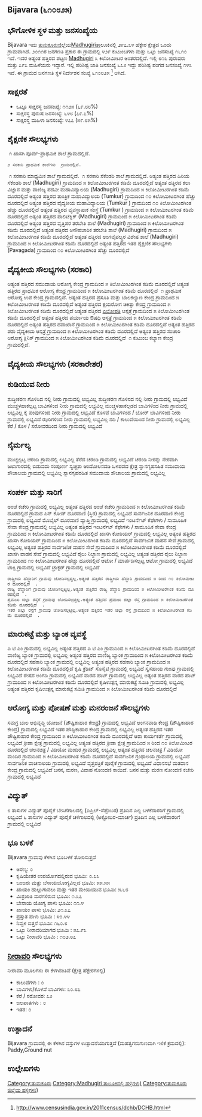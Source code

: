 {{Infobox settlement
| name=Bijavara
| native_name=
| native_name_lang=
| other_name=
| nickname=
| settlement_type=Village
| image_skyline=
| image_alt=
| image_caption=
| pushpin_map=India Karnataka
| pushpin_label_position=right
| pushpin_map_alt=
| pushpin_map_caption=Location in Karnataka, India
| latd=
| latm=
| lats=
| latNS=
| longd=
| longm=
| longs=
| longEW=
| coordinates_display=inline,title
| subdivision_type=[[ದೇಶ]]
| subdivision_name={{flag|India}}
| subdivision_type1=[[ರಾಜ್ಯ]]
| subdivision_name1=ಕರ್ನಾಟಕ 
| subdivision_type2=[[ಕರ್ನಾಟಕದ ಜಿಲ್ಲೆಗಳು|ಜಿಲ್ಲೆ]]
| subdivision_name2=ತುಮಕೂರು
| subdivision_type3=[[ಕರ್ನಾಟಕದ ತಾಲೂಕುಗಳು|ತಾಲೂಕು]]
| subdivision_name3=Madhugiri 
| website=
| established_title=<!-- Established -->
| established_date=
| founder=
| named_for=
| government_type=
| governing_body=
| unit_pref=Metric=
| area_footnotes=
| area_rank=
| area_total_km2=2.97
| elevation_footnotes=
| elevation_m=
| population_total=1610
| population_as_of=2011
| population_rank=
| population_density_km2=541
| population_demonym=
| population_footnotes=
| demographics_type1=Languages
| demographics1_title1=Official
| demographics1_info1=[[Kannada language|Kannada]]
| timezone1=[[Indian Standard Time|IST]]
| utc_offset1==+5:30
| postal_code_type=[[Postal Index Number|PIN]]
| postal_code=572132
| area_code_type=Telephone code
| area_code=
| registration_plate=
| blank1_name_sec1=Nearest city
| blank1_info_sec1=[[Madhugiri]]
| blank2_name_sec1=[[Human sex ratio|Sex ratio]]
| blank2_info_sec1=980 [[male|♂]]/[[female|♀]]
| blank3_name_sec1=Literacy
| blank3_info_sec1=೬೯.೮೮%
| blank1_name_sec2=[[2011 Census of India|2011 census]] code
| blank1_info_sec2=೬೧೦೮೨೫
| footnotes=
}}

== Bijavara (೬೧೦೮೨೫) ==

== ಭೌಗೋಳಿಕ ಸ್ಥಳ ಮತ್ತು ಜನಸಂಖ್ಯೆಯ ==

Bijavara ಇದು [[ತುಮಕೂರು]]ಜಿಲ್ಲೆಯ[[Madhugiri ]]ತಾಲೂಕಿನಲ್ಲಿ ೨೯೭.೩೪ ಹೆಕ್ಟೇರ ಕ್ಷೇತ್ರದ ಒಂದು ಗ್ರಾಮವಾಗಿದೆ. ೨೦೧೧ರ ಜನಗಣತಿ ಪ್ರಕಾರ ಈ ಗ್ರಾಮದಲ್ಲಿ ೪೨೯ ಕುಟುಂಬಗಳು ಮತ್ತು ಒಟ್ಟು ಜನಸಂಖ್ಯೆ ೧೬೧೦ ಇವೆ. ಇದರ ಅತ್ಯಂತ ಹತ್ತಿರದ ಪಟ್ಟಣ [[Madhugiri]] ೩ ಕಿಲೋಮೀಟರ ಅಂತರದಲ್ಲಿದೆ. ಇಲ್ಲಿ ೮೧೩ ಪುರುಷರು ಮತ್ತು ೭೯೭ ಮಹಿಳೆಯರು ಇದ್ದಾರೆ. ಇಲ್ಲಿ ಪರಿಶಿಷ್ಟ ಜಾತಿ ಜನಸಂಖ್ಯೆ ೬೭೨ ಇದ್ದು ಪರಿಶಿಷ್ಟ ಪಂಗಡ ಜನಸಂಖ್ಯೆ ೧೪೩ ಇವೆ.  ಈ ಗ್ರಾಮದ ಜನಗಣತಿ ಸ್ಥಳ ನಿರ್ದೇಶನ ಸಂಖ್ಯೆ ೬೧೦೮೨೫ <ref>http://www.censusindia.gov.in/2011census/dchb/DCHB.html</ref> ಆಗಿದೆ.


== ಸಾಕ್ಷರತೆ ==  
* ಒಟ್ಟೂ ಸಾಕ್ಷರಸ್ಥ ಜನಸಂಖ್ಯೆ: ೧೧೨೫ (೬೯.೮೮%)
* ಸಾಕ್ಷರಸ್ಥ ಪುರುಷ ಜನಸಂಖ್ಯೆ: ೬೪೮ (೭೯.೭%)
* ಸಾಕ್ಷರಸ್ಥ ಮಹಿಳಾ ಜನಸಂಖ್ಯೆ: ೪೭೭ (೫೯.೮೫%)


== ಶೈಕ್ಷಣಿಕ ಸೌಲಭ್ಯಗಳು ==  
﻿ ೧ ಖಾಸಗಿ ಪೂರ್ವ-ಪ್ರಾಥಮಿಕ ಶಾಲೆ ಗ್ರಾಮದಲ್ಲಿದೆ.
 ೨ ಸರಕಾರಿ ಪ್ರಾಥಮಿಕ ಶಾಲೆಗಳು  ಗ್ರಾಮದಲ್ಲಿವೆ.
﻿ ೧ ಸರಕಾರಿ ಮಾಧ್ಯಮಿಕ ಶಾಲೆ ಗ್ರಾಮದಲ್ಲಿದೆ.
﻿ ೧ ಸರಕಾರಿ ಸೆಕೆಂಡರಿ ಶಾಲೆ ಗ್ರಾಮದಲ್ಲಿದೆ.
ಅತ್ಯಂತ ಹತ್ತಿರದ ಹಿರಿಯ ಸೆಕೆಂಡರಿ ಶಾಲೆ (Madhugiri) ಗ್ರಾಮದಿಂದ ೫ ಕಿಲೋಮೀಟರಗಿಂತ ಕಡಿಮೆ ದೂರದಲ್ಲಿದೆ  
ಅತ್ಯಂತ ಹತ್ತಿರದ ಕಲಾ ವಿಜ್ಞಾನ ಮತ್ತು ವಾಣಿಜ್ಯ ಪದವೀ ಮಹಾವಿದ್ಯಾಲಯ (Madhugiri) ಗ್ರಾಮದಿಂದ ೫ ಕಿಲೋಮೀಟರಗಿಂತ ಕಡಿಮೆ ದೂರದಲ್ಲಿದೆ  
ಅತ್ಯಂತ ಹತ್ತಿರದ ತಾಂತ್ರಿಕ ಮಹಾವಿದ್ಯಾಲಯ (Tumkur) ಗ್ರಾಮದಿಂದ ೧೦ ಕಿಲೋಮೀಟರಗಿಂತ ಹೆಚ್ಚು ದೂರದಲ್ಲಿದೆ  
ಅತ್ಯಂತ ಹತ್ತಿರದ ವೈದ್ಯಕೀಯ ಮಹಾವಿದ್ಯಾಲಯ (Tumkur ) ಗ್ರಾಮದಿಂದ ೧೦ ಕಿಲೋಮೀಟರಗಿಂತ ಹೆಚ್ಚು ದೂರದಲ್ಲಿದೆ  
ಅತ್ಯಂತ ಹತ್ತಿರದ ವ್ಯವಸ್ಥಾಪಾಕ ಸಂಸ್ಥೆ (Tumkur ) ಗ್ರಾಮದಿಂದ ೫ ಕಿಲೋಮೀಟರಗಿಂತ ಕಡಿಮೆ ದೂರದಲ್ಲಿದೆ  
ಅತ್ಯಂತ ಹತ್ತಿರದ ಪಾಲಿಟೆಕ್ನಿಕ್ (Madhugiri) ಗ್ರಾಮದಿಂದ ೫ ಕಿಲೋಮೀಟರಗಿಂತ ಕಡಿಮೆ ದೂರದಲ್ಲಿದೆ  
ಅತ್ಯಂತ ಹತ್ತಿರದ ವೃತ್ತಿಪರ ತರಬೇತಿ ಶಾಲೆ (Madhugiri) ಗ್ರಾಮದಿಂದ ೫ ಕಿಲೋಮೀಟರಗಿಂತ ಕಡಿಮೆ ದೂರದಲ್ಲಿದೆ  
ಅತ್ಯಂತ ಹತ್ತಿರದ ಅನೌಪಚಾರಿಕ ತರಬೇತಿ  ಶಾಲೆ (Madhugiri) ಗ್ರಾಮದಿಂದ ೫ ಕಿಲೋಮೀಟರಗಿಂತ ಕಡಿಮೆ ದೂರದಲ್ಲಿದೆ  
ಅತ್ಯಂತ ಹತ್ತಿರದ ಅಂಗವೈಪಲ್ಯ್ರರ ವಿಶೇಷ ಶಾಲೆ (Madhugiri) ಗ್ರಾಮದಿಂದ ೫ ಕಿಲೋಮೀಟರಗಿಂತ ಕಡಿಮೆ ದೂರದಲ್ಲಿದೆ  
ಅತ್ಯಂತ ಹತ್ತಿರದ ಇತರ ಶೈಕ್ಷಣಿಕ ಸೌಲಭ್ಯಗಳು (Pavagada) ಗ್ರಾಮದಿಂದ ೧೦ ಕಿಲೋಮೀಟರಗಿಂತ ಹೆಚ್ಚು ದೂರದಲ್ಲಿದೆ  


== ವೈದ್ಯಕೀಯ ಸೌಲಭ್ಯಗಳು (ಸರಕಾರಿ) ==
ಅತ್ಯಂತ ಹತ್ತಿರದ ಸಮುದಾಯ ಆರೋಗ್ಯ ಕೇಂದ್ರ ಗ್ರಾಮದಿಂದ ೫ ಕಿಲೋಮೀಟರಗಿಂತ ಕಡಿಮೆ ದೂರದಲ್ಲಿದೆ  
ಅತ್ಯಂತ ಹತ್ತಿರದ ಪ್ರಾಥಮಿಕ ಆರೋಗ್ಯ ಕೇಂದ್ರ ಗ್ರಾಮದಿಂದ ೫ ಕಿಲೋಮೀಟರಗಿಂತ ಕಡಿಮೆ ದೂರದಲ್ಲಿದೆ  
﻿ ೧ ಪ್ರಾಥಮಿಕ ಆರೋಗ್ಯ ಉಪ ಕೇಂದ್ರ ಗ್ರಾಮದಲ್ಲಿದೆ.
ಅತ್ಯಂತ ಹತ್ತಿರದ ಪ್ರಸೂತಿ ಮತ್ತು ಬಾಲಕಲ್ಯಾಣ ಕೇಂದ್ರ ಗ್ರಾಮದಿಂದ ೫ ಕಿಲೋಮೀಟರಗಿಂತ ಕಡಿಮೆ ದೂರದಲ್ಲಿದೆ  
ಅತ್ಯಂತ ಹತ್ತಿರದ ಕ್ಷಯರೋಗ ಚಿಕಿತ್ಸಾ ಕೇಂದ್ರ ಗ್ರಾಮದಿಂದ ೫ ಕಿಲೋಮೀಟರಗಿಂತ ಕಡಿಮೆ ದೂರದಲ್ಲಿದೆ  
ಅತ್ಯಂತ ಹತ್ತಿರದ [[ಎಲೋಪತಿ]] ಆಸ್ಪತ್ರೆ ಗ್ರಾಮದಿಂದ ೫ ಕಿಲೋಮೀಟರಗಿಂತ ಕಡಿಮೆ ದೂರದಲ್ಲಿದೆ  
ಅತ್ಯಂತ ಹತ್ತಿರದ ಪರ್ಯಾಯ ಔಷಧಿ ಆಸ್ಪತ್ರೆ ಗ್ರಾಮದಿಂದ ೫ ಕಿಲೋಮೀಟರಗಿಂತ ಕಡಿಮೆ ದೂರದಲ್ಲಿದೆ  
ಅತ್ಯಂತ ಹತ್ತಿರದ ದವಾಖಾನೆ ಗ್ರಾಮದಿಂದ ೫ ಕಿಲೋಮೀಟರಗಿಂತ ಕಡಿಮೆ ದೂರದಲ್ಲಿದೆ  
ಅತ್ಯಂತ ಹತ್ತಿರದ ಪಶು ವೈದ್ಯಕೀಯ ಆಸ್ಪತ್ರೆ ಗ್ರಾಮದಿಂದ ೫ ಕಿಲೋಮೀಟರಗಿಂತ ಕಡಿಮೆ ದೂರದಲ್ಲಿದೆ  
ಅತ್ಯಂತ ಹತ್ತಿರದ ಸಂಚಾರಿ ಅರೋಗ್ಯ ಕ್ಲಿನಿಕ್ ಗ್ರಾಮದಿಂದ ೫ ಕಿಲೋಮೀಟರಗಿಂತ ಕಡಿಮೆ ದೂರದಲ್ಲಿದೆ  
﻿ ೧ ಕುಟುಂಬ ಕಲ್ಯಾಣ ಕೇಂದ್ರ ಗ್ರಾಮದಲ್ಲಿದೆ.


== ವೈದ್ಯಕೀಯ ಸೌಲಭ್ಯಗಳು (ಸರಕಾರೇತರ) ==











== ಕುಡಿಯುವ ನೀರು ==
ಶುದ್ಧೀಕರಣ ಗೊಳಿಸಿದ ನಲ್ಲಿ ನೀರು ಗ್ರಾಮದಲ್ಲಿ ಲಭ್ಯವಿಲ್ಲ 
ಶುದ್ಧೀಕರಣ ಗೊಳಿಸದ ನಲ್ಲಿ ನೀರು ಗ್ರಾಮದಲ್ಲಿ ಲಭ್ಯವಿದೆ
ಮುಚ್ಚಳಹಾಕಲ್ಪಟ್ಟ ಬಾವಿಗಳಿಂದ ನೀರು ಗ್ರಾಮದಲ್ಲಿ ಲಭ್ಯವಿಲ್ಲ 
ಮುಚ್ಚಳಹಾಕಲ್ಪಡದ ಬಾವಿಗಳಿಂದ ನೀರು ಗ್ರಾಮದಲ್ಲಿ ಲಭ್ಯವಿಲ್ಲ 
ಕೈ ಪಂಪುಗಳಿಂದ ನೀರು ಗ್ರಾಮದಲ್ಲಿ ಲಭ್ಯವಿದೆ
ಕೊಳವೆ ಬಾವಿಗಳಿಂದ / ಬೋರ್ ಬಾವಿಗಳಿಂದ ನೀರು ಗ್ರಾಮದಲ್ಲಿ ಲಭ್ಯವಿದೆ
ಝರಿಗಳಿಂದ ನೀರು ಗ್ರಾಮದಲ್ಲಿ ಲಭ್ಯವಿಲ್ಲ 
ನದಿ / ಕಾಲುವೆಯಿಂದ ನೀರು ಗ್ರಾಮದಲ್ಲಿ ಲಭ್ಯವಿಲ್ಲ 
ಕೆರೆ / ಕೊಳ / ಸರೋವರದಿಂದ ನೀರು ಗ್ರಾಮದಲ್ಲಿ ಲಭ್ಯವಿದೆ


== ನೈರ್ಮಲ್ಯ ==
ಮುಚ್ಚಲ್ಪಟ್ಟ ಚರಂಡಿ ಗ್ರಾಮದಲ್ಲಿ ಲಭ್ಯವಿಲ್ಲ 
ತೆರೆದ ಚರಂಡಿ ಗ್ರಾಮದಲ್ಲಿ ಲಭ್ಯವಿದೆ
ಚರಂಡಿ ನೀರನ್ನು ನೇರವಾಗಿ ಜಲಾಗಾರದಲ್ಲಿ ಬಿಡುವದು
ಸಂಪೂರ್ಣ ಸ್ವಚ್ಚತಾ ಆಂದೋಲನದಡಿ ಒಳಪಡದ ಕ್ಷೇತ್ರ
ಸ್ನಾನಗೃಹಸಹಿತ ಸಮುದಾಯ ಶೌಚಾಲಯ ಗ್ರಾಮದಲ್ಲಿ ಲಭ್ಯವಿಲ್ಲ 
ಸ್ನಾನಗೃಹರಹಿತ  ಸಮುದಾಯ ಶೌಚಾಲಯ ಗ್ರಾಮದಲ್ಲಿ ಲಭ್ಯವಿಲ್ಲ 


== ಸಂಪರ್ಕ ಮತ್ತು ಸಾರಿಗೆ ==
ಅಂಚೆ ಕಚೇರಿ ಗ್ರಾಮದಲ್ಲಿ ಲಭ್ಯವಿಲ್ಲ ಅತ್ಯಂತ ಹತ್ತಿರದ ಅಂಚೆ ಕಚೇರಿ ಗ್ರಾಮದಿಂದ ೫ ಕಿಲೋಮೀಟರಗಿಂತ ಕಡಿಮೆ ದೂರದಲ್ಲಿದೆ  
ಗ್ರಾಮದ ಪಿನ್ ಕೋಡ್
ದೂರವಾಣಿ (ಸ್ಥಿರ) ಗ್ರಾಮದಲ್ಲಿ ಲಭ್ಯವಿದೆ
ಸಾರ್ವಜನಿಕ ದೂರವಾಣಿ ಕೇಂದ್ರ ಗ್ರಾಮದಲ್ಲಿ ಲಭ್ಯವಿದೆ
ಮೊಬೈಲ್ ದೂರವಾಣಿ ವ್ಯಾಪ್ತಿ ಗ್ರಾಮದಲ್ಲಿ ಲಭ್ಯವಿದೆ
ಇಂಟರ್ನೆಟ್ ಕೆಫೇಗಳು / ಸಾಮೂಹಿಕ ಸೇವಾ ಕೇಂದ್ರ ಗ್ರಾಮದಲ್ಲಿ ಲಭ್ಯವಿಲ್ಲ ಅತ್ಯಂತ ಹತ್ತಿರದ ಇಂಟರ್ನೆಟ್ ಕೆಫೇಗಳು / ಸಾಮೂಹಿಕ ಸೇವಾ ಕೇಂದ್ರ ಗ್ರಾಮದಿಂದ ೫ ಕಿಲೋಮೀಟರಗಿಂತ ಕಡಿಮೆ ದೂರದಲ್ಲಿದೆ  
ಖಾಸಗಿ ಕೋರಿಯರ್ ಗ್ರಾಮದಲ್ಲಿ ಲಭ್ಯವಿಲ್ಲ ಅತ್ಯಂತ ಹತ್ತಿರದ ಖಾಸಗಿ ಕೋರಿಯರ್ ಗ್ರಾಮದಿಂದ ೫ ಕಿಲೋಮೀಟರಗಿಂತ ಕಡಿಮೆ ದೂರದಲ್ಲಿದೆ  
ಸಾರ್ವಜನಿಕ ವಾಹನ ಸೇವೆ ಗ್ರಾಮದಲ್ಲಿ ಲಭ್ಯವಿಲ್ಲ ಅತ್ಯಂತ ಹತ್ತಿರದ ಸಾರ್ವಜನಿಕ ವಾಹನ ಸೇವೆ ಗ್ರಾಮದಿಂದ ೫ ಕಿಲೋಮೀಟರಗಿಂತ ಕಡಿಮೆ ದೂರದಲ್ಲಿದೆ  
ಖಾಸಗಿ ವಾಹನ ಸೇವೆ ಗ್ರಾಮದಲ್ಲಿ ಲಭ್ಯವಿದೆ
ರೈಲು ನಿಲ್ದಾಣ ಗ್ರಾಮದಲ್ಲಿ ಲಭ್ಯವಿಲ್ಲ ಅತ್ಯಂತ ಹತ್ತಿರದ ರೈಲು ನಿಲ್ದಾಣ ಗ್ರಾಮದಿಂದ ೧೦ ಕಿಲೋಮೀಟರಗಿಂತ ಹೆಚ್ಚು ದೂರದಲ್ಲಿದೆ  
ಆಟೋ / ಮಾರ್ಪಡಿಸಲ್ಪಟ್ಟ ಆಟೋ ಗ್ರಾಮದಲ್ಲಿ ಲಭ್ಯವಿದೆ
ಟಾಕ್ಸಿ ಗ್ರಾಮದಲ್ಲಿ ಲಭ್ಯವಿದೆ
ಟ್ರಾಕ್ಟರ್ ಗ್ರಾಮದಲ್ಲಿ ಲಭ್ಯವಿದೆ
 ರಾಷ್ಟ್ರೀಯ ಹೆದ್ದಾರಿಗೆ ಗ್ರಾಮವು ಜೋಡಿಸಲ್ಪಟ್ಟಿಲ್ಲ.ಅತ್ಯಂತ ಹತ್ತಿರದ ರಾಷ್ಟ್ರೀಯ ಹೆದ್ದಾರಿ ಗ್ರಾಮದಿಂದ ೫ ರಿಂದ ೧೦ ಕಿಲೋಮೀಟರ ದೂರದಲ್ಲಿದೆ  .
 ರಾಜ್ಯ ಹೆದ್ದಾರಿಗೆ ಗ್ರಾಮವು ಜೋಡಿಸಲ್ಪಟ್ಟಿಲ್ಲ.ಅತ್ಯಂತ ಹತ್ತಿರದ ರಾಜ್ಯ ಹೆದ್ದಾರಿ ಗ್ರಾಮದಿಂದ ೫ ಕಿಲೋಮೀಟರಗಿಂತ ಕಡಿಮೆ ದೂರದಲ್ಲಿದೆ  .
 ಪ್ರಮುಖ ಜಿಲ್ಲಾ ರಸ್ತೆಗೆ ಗ್ರಾಮವು ಜೋಡಿಸಲ್ಪಟ್ಟಿಲ್ಲ.ಅತ್ಯಂತ ಹತ್ತಿರದ ಪ್ರಮುಖ ಜಿಲ್ಲಾ ರಸ್ತೆ ಗ್ರಾಮದಿಂದ ೫ ಕಿಲೋಮೀಟರಗಿಂತ ಕಡಿಮೆ ದೂರದಲ್ಲಿದೆ  .
 ಇತರ ಜಿಲ್ಲಾ ರಸ್ತೆಗೆ ಗ್ರಾಮವು ಜೋಡಿಸಲ್ಪಟ್ಟಿಲ್ಲ.ಅತ್ಯಂತ ಹತ್ತಿರದ ಇತರ ಜಿಲ್ಲಾ ರಸ್ತೆ ಗ್ರಾಮದಿಂದ ೫ ಕಿಲೋಮೀಟರಗಿಂತ ಕಡಿಮೆ ದೂರದಲ್ಲಿದೆ  .







== ಮಾರುಕಟ್ಟೆ ಮತ್ತು ಬ್ಯಾಂಕ ವ್ಯವಸ್ಥೆ ==
ಎ ಟಿ ಎಂ ಗ್ರಾಮದಲ್ಲಿ ಲಭ್ಯವಿಲ್ಲ ಅತ್ಯಂತ ಹತ್ತಿರದ ಎ ಟಿ ಎಂ ಗ್ರಾಮದಿಂದ ೫ ಕಿಲೋಮೀಟರಗಿಂತ ಕಡಿಮೆ ದೂರದಲ್ಲಿದೆ  
ವಾಣಿಜ್ಯ ಬ್ಯಾಂಕ ಗ್ರಾಮದಲ್ಲಿ ಲಭ್ಯವಿಲ್ಲ ಅತ್ಯಂತ ಹತ್ತಿರದ ವಾಣಿಜ್ಯ ಬ್ಯಾಂಕ ಗ್ರಾಮದಿಂದ ೫ ಕಿಲೋಮೀಟರಗಿಂತ ಕಡಿಮೆ ದೂರದಲ್ಲಿದೆ  
ಸಹಕಾರಿ ಬ್ಯಾಂಕ ಗ್ರಾಮದಲ್ಲಿ ಲಭ್ಯವಿಲ್ಲ ಅತ್ಯಂತ ಹತ್ತಿರದ ಸಹಕಾರಿ ಬ್ಯಾಂಕ ಗ್ರಾಮದಿಂದ ೫ ಕಿಲೋಮೀಟರಗಿಂತ ಕಡಿಮೆ ದೂರದಲ್ಲಿದೆ  
ಕೃಷಿ ಕ್ರೆಡಿಟ್ ಸೊಸೈಟಿ ಗ್ರಾಮದಲ್ಲಿ ಲಭ್ಯವಿದೆ
ಸ್ವಸಹಾಯ ಗುಂಪು ಗ್ರಾಮದಲ್ಲಿ ಲಭ್ಯವಿದೆ
ರೇಷನ ಅಂಗಡಿ ಗ್ರಾಮದಲ್ಲಿ ಲಭ್ಯವಿದೆ
ವಾರದ ಹಾಟ್ ಗ್ರಾಮದಲ್ಲಿ ಲಭ್ಯವಿಲ್ಲ ಅತ್ಯಂತ ಹತ್ತಿರದ ವಾರದ ಹಾಟ್ ಗ್ರಾಮದಿಂದ ೫ ಕಿಲೋಮೀಟರಗಿಂತ ಕಡಿಮೆ ದೂರದಲ್ಲಿದೆ  
ಕೃಷಿಉತ್ಪನ್ನ ಮಾರುಕಟ್ಟೆ ಸಮಿತಿ ಗ್ರಾಮದಲ್ಲಿ ಲಭ್ಯವಿಲ್ಲ ಅತ್ಯಂತ ಹತ್ತಿರದ ಕೃಷಿಉತ್ಪನ್ನ ಮಾರುಕಟ್ಟೆ ಸಮಿತಿ ಗ್ರಾಮದಿಂದ ೫ ಕಿಲೋಮೀಟರಗಿಂತ ಕಡಿಮೆ ದೂರದಲ್ಲಿದೆ  


== ಆರೋಗ್ಯ ಮತ್ತು ಪೋಷಣೆ ಮತ್ತು ಮನರಂಜನೆ ಸೌಲಭ್ಯಗಳು ==
ಸಮಗ್ರ ಬಾಲ ಅಭಿವೃದ್ಧಿ ಯೋಜನೆ (ಪೌಷ್ಟಿಕಾಹಾರ ಕೇಂದ್ರ) ಗ್ರಾಮದಲ್ಲಿ ಲಭ್ಯವಿದೆ
ಅಂಗನವಾಡಿ ಕೇಂದ್ರ (ಪೌಷ್ಟಿಕಾಹಾರ ಕೇಂದ್ರ) ಗ್ರಾಮದಲ್ಲಿ ಲಭ್ಯವಿದೆ
ಇತರ ಪೌಷ್ಟಿಕಾಹಾರ ಕೇಂದ್ರ ಗ್ರಾಮದಲ್ಲಿ ಲಭ್ಯವಿಲ್ಲ ಅತ್ಯಂತ ಹತ್ತಿರದ ಇತರ ಪೌಷ್ಟಿಕಾಹಾರ ಕೇಂದ್ರ ಗ್ರಾಮದಿಂದ ೫ ಕಿಲೋಮೀಟರಗಿಂತ ಕಡಿಮೆ ದೂರದಲ್ಲಿದೆ  
ಆಶಾ ಕಾರ್ಯಕರ್ತೆ ಗ್ರಾಮದಲ್ಲಿ ಲಭ್ಯವಿದೆ
ಕ್ರೀಡಾ ಕ್ಷೇತ್ರ ಗ್ರಾಮದಲ್ಲಿ ಲಭ್ಯವಿಲ್ಲ ಅತ್ಯಂತ ಹತ್ತಿರದ ಕ್ರೀಡಾ ಕ್ಷೇತ್ರ ಗ್ರಾಮದಿಂದ ೫ ರಿಂದ ೧೦ ಕಿಲೋಮೀಟರ ದೂರದಲ್ಲಿದೆ  
ಚಲನಚಿತ್ರ / ವಿಡಿಯೋ ಮಂದಿರ ಗ್ರಾಮದಲ್ಲಿ ಲಭ್ಯವಿಲ್ಲ ಅತ್ಯಂತ ಹತ್ತಿರದ ಚಲನಚಿತ್ರ / ವಿಡಿಯೋ ಮಂದಿರ ಗ್ರಾಮದಿಂದ ೫ ಕಿಲೋಮೀಟರಗಿಂತ ಕಡಿಮೆ ದೂರದಲ್ಲಿದೆ  
ಸಾರ್ವಜನಿಕ ಗ್ರಂಥಾಲಯ ಗ್ರಾಮದಲ್ಲಿ ಲಭ್ಯವಿದೆ
ಸಾರ್ವಜನಿಕ ವಾಚನಾಲಯ ಗ್ರಾಮದಲ್ಲಿ ಲಭ್ಯವಿದೆ
ವೃತ್ತಪತ್ರಿಕೆ ಪೂರೈಕೆ ಗ್ರಾಮದಲ್ಲಿ ಲಭ್ಯವಿದೆ
ವಿಧಾನಸಭೆ ಮತದಾನ ಕೇಂದ್ರ ಗ್ರಾಮದಲ್ಲಿ ಲಭ್ಯವಿದೆ
ಜನನ, ಮರಣ, ವಿವಾಹ ನೋಂದಣಿ ಕಾಯಿದೆ. ಜನನ ಮತ್ತು ಮರಣ ನೋಂದಣಿ ಕಚೇರಿ ಗ್ರಾಮದಲ್ಲಿ ಲಭ್ಯವಿದೆ


== ವಿದ್ಯುತ್ ==






೮ ತಾಸುಗಳ ವಿದ್ಯುತ್ ಪೂರೈಕೆ ಬೇಸಿಗೆಗಾಲದಲ್ಲಿ (ಎಪ್ರಿಲ್-ಸೆಪ್ಟೆಂಬರ) ಪ್ರತಿದಿನ ಎಲ್ಲ ಬಳಕೆದಾರರಿಗೆ ಗ್ರಾಮದಲ್ಲಿ ಲಭ್ಯವಿದೆ
೬ ತಾಸುಗಳ ವಿದ್ಯುತ್ ಪೂರೈಕೆ ಚಳಿಗಾಲದಲ್ಲಿ (ಅಕ್ಟೋಬರ-ಮಾರ್ಚ) ಪ್ರತಿದಿನ ಎಲ್ಲ ಬಳಕೆದಾರರಿಗೆ ಗ್ರಾಮದಲ್ಲಿ ಲಭ್ಯವಿದೆ


== ಭೂ ಬಳಕೆ ==
Bijavara ಗ್ರಾಮವು ಕೆಳಗಿನ ಭೂಬಳಕೆ ತೋರಿಸುತ್ತದೆ
* ಅರಣ್ಯ: ೦
* ಕೃಷಿಯೇತರ ಉಪಯೋಗದಲ್ಲಿರುವ ಭೂಮಿ: ೦.೭೩
* ಬಂಜರು ಮತ್ತು ಬೆಸಾಯಯೋಗ್ಯವಿಲ್ಲದ ಭೂಮಿ: ೫೫.೫೫
* ಖಾಯಂ ಹುಲ್ಲುಗಾವಲು ಮತ್ತು ಇತರ ಮೇಯಿಯುವ ಭೂಮಿ: ೫.೬೮
* ಮಿಶ್ರಜಾತಿ ಮರಗಳಿರುವ ಭೂಮಿ: ೧.೩೭
* ಬೇಸಾಯ ಯೋಗ್ಯ ಪಾಳು ಭೂಮಿ: ೧೧.೪
* ಖಾಯಂ ಪಾಳು ಭೂಮಿ: ೨೧.೩೭
* ಪ್ರಸ್ತುತ ಪಾಳು ಭೂಮಿ  : ೪೦.೪೪
* ನಿವ್ವಳ ಬಿತ್ತನೆ ಭೂಮಿ: ೧೬೦.೮
* ಒಟ್ಟು ನೀರಾವರಿಯಾಗದ ಭೂಮಿ : ೫೭.೯೩
* ಒಟ್ಟು ನೀರಾವರಿ ಭೂಮಿ : ೧೦೨.೮೭


== [[ನೀರಾವರಿ]] ಸೌಲಭ್ಯಗಳು ==
ನೀರಾವರಿ ಮೂಲಗಳು ಈ ಕೆಳಗಿನಂತಿವೆ (ಕ್ಷೇತ್ರ  ಹೆಕ್ಟೇರಗಳಲ್ಲಿ)
* ಕಾಲುವೆಗಳು : ೦
* ಬಾವಿಗಳು/ಕೊಳವೆ ಬಾವಿಗಳು: ೩೦.೮೭
* ಕೆರೆ / ಸರೋವರ: ೭೨
* ಜಲಪಾತಗಳು : ೦
* ಇತರ: ೦


== ಉತ್ಪಾದನೆ  ==
Bijavara ಗ್ರಾಮದಲ್ಲಿ ಈ ಕೆಳಗಿನ ವಸ್ತುಗಳ ಉತ್ಪಾದನೆಯಾಗುತ್ತದೆ (ಮಹತ್ವಗನುಗುಣವಾಗಿ ಇಳಿಕೆ ಕ್ರಮದಲ್ಲಿ): Paddy,Ground nut


[[Category:ತುಮಕೂರು]]
[[Category:Madhugiri  ತಾಲೂಕಿನಲ್ಲಿ ಹಳ್ಳಿಗಳು)]]
[[Category:ತುಮಕೂರು ಜಿಲ್ಲೆಯ ಹಳ್ಳಿಗಳು)]]


== ಉಲ್ಲೇಖಗಳು ==
{{ಉಲ್ಲೇಖಗಳು}}


